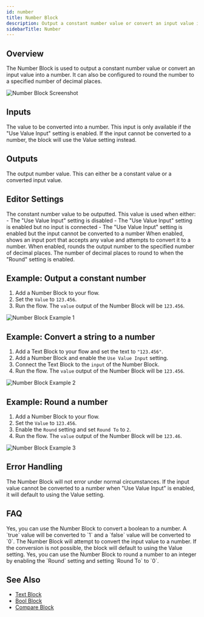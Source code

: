 ```yaml
---
id: number
title: Number Block
description: Output a constant number value or convert an input value into a number
sidebarTitle: Number
---
```


## Overview

The Number Block is used to output a constant number value or convert an input value into a number. It can also be configured to round the number to a specified number of decimal places.

<Frame>
  <img src="/images/number-block.png" alt="Number Block Screenshot" />
</Frame>

## Inputs

<ParamField path="input" type="any">
  The value to be converted into a number. This input is only available if the "Use Value Input" setting is enabled. If the input cannot be converted to a number, the block will use the Value setting instead.
</ParamField>

## Outputs

<ResponseField name="value" type="number">
  The output number value. This can either be a constant value or a converted input value.
</ResponseField>

## Editor Settings

<ParamField path="value" type="number" default={0}>
  The constant number value to be outputted. This value is used when either:
  - The "Use Value Input" setting is disabled
  - The "Use Value Input" setting is enabled but no input is connected
  - The "Use Value Input" setting is enabled but the input cannot be converted to a number
</ParamField>

<ParamField path="useValueInput" type="boolean">
  When enabled, shows an input port that accepts any value and attempts to convert it to a number.
</ParamField>

<ParamField path="round" type="boolean" default={false}>
  When enabled, rounds the output number to the specified number of decimal places.
</ParamField>

<ParamField path="roundTo" type="number" default={0}>
  The number of decimal places to round to when the "Round" setting is enabled.
</ParamField>

## Example: Output a constant number

1. Add a Number Block to your flow.
2. Set the `Value` to `123.456`.
3. Run the flow. The `value` output of the Number Block will be `123.456`.

<Frame>
  <img src="/images/number-block-example-01.png" alt="Number Block Example 1" />
</Frame>

## Example: Convert a string to a number

1. Add a Text Block to your flow and set the text to `"123.456"`.
2. Add a Number Block and enable the `Use Value Input` setting.
3. Connect the Text Block to the `input` of the Number Block.
4. Run the flow. The `value` output of the Number Block will be `123.456`.

<Frame>
  <img src="/images/number-block-example-02.png" alt="Number Block Example 2" />
</Frame>

## Example: Round a number

1. Add a Number Block to your flow.
2. Set the `Value` to `123.456`.
3. Enable the `Round` setting and set `Round To` to `2`.
4. Run the flow. The `value` output of the Number Block will be `123.46`.

<Frame>
  <img src="/images/number-block-example-03.png" alt="Number Block Example 3" />
</Frame>

## Error Handling

The Number Block will not error under normal circumstances. If the input value cannot be converted to a number when "Use Value Input" is enabled, it will default to using the Value setting.

## FAQ

<AccordionGroup>
  <Accordion title="Can I use the Number Block to convert a boolean to a number?">
    Yes, you can use the Number Block to convert a boolean to a number. A `true` value will be converted to `1` and a `false` value will be converted to `0`.
  </Accordion>

  <Accordion title="What happens if I connect a non-numeric value to the Input of the Number Block?">
    The Number Block will attempt to convert the input value to a number. If the conversion is not possible, the block will default to using the Value setting.
  </Accordion>

  <Accordion title="Can I use the Number Block to round a number to an integer?">
    Yes, you can use the Number Block to round a number to an integer by enabling the `Round` setting and setting `Round To` to `0`.
  </Accordion>
</AccordionGroup>

## See Also

- [Text Block](/block-reference/data/text)
- [Bool Block](/block-reference/data/bool)
- [Compare Block](/block-reference/logic/compare)

